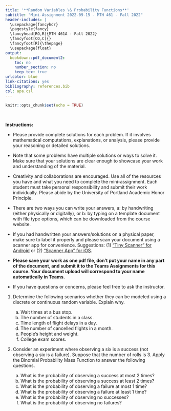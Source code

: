 ```yaml
---
title: '**Random Variables \& Probability Functions**'
subtitle: "Mini-Assignment 2022-09-15 - MTH 461 - Fall 2022"
header-includes: |
  \usepackage{fancyhdr}
  \pagestyle{fancy}
  \fancyhead[RO,R]{MTH 461A - Fall 2022}
  \fancyfoot[CO,C]{}
  \fancyfoot[R]{\thepage}
  \usepackage{float}
output:
  bookdown::pdf_document2:
    toc: no
    number_section: no
    keep_tex: true
urlcolor: blue
link-citations: yes
bibliography: references.bib
csl: apa.csl
---
```


```r
knitr::opts_chunk$set(echo = TRUE)
```

\

**Instructions:**
 
 * Please provide complete solutions for each problem. If it involves mathematical computations, explanations, or analysis, please provide your reasoning or detailed solutions.
 
 * Note that some problems have multiple solutions or ways to solve it. Make sure that your solutions are clear enough to showcase your work and understanding of the material.
 
 * Creativity and collaborations are encouraged. Use all of the resources you have and what you need to complete the mini-assignment. Each student must take personal responsibility and submit their work individually. Please abide by the University of Portland Academic Honor Principle.
 
 * There are two ways you can write your answers, a: by handwriting (either physically or digitally), or b: by typing on a template document with file type options, which can be downloaded from the course website.
 
 * If you had handwritten your answers/solutions on a physical paper, make sure to label it properly and please scan your document using a scanner app for convenience. Suggestions: (1) ["Tiny Scanner" for Android](https://play.google.com/store/apps/details?id=com.appxy.tinyscanner&hl=en_US&gl=US){target="_blank"} or (2) ["Scanner App" for iOS](https://apps.apple.com/us/app/scanner-app-scan-pdf-document/id595563753){target="_blank"}.
 
 * **Please save your work as one pdf file, don't put your name in any part of the document, and submit it to the Teams Assignments for this course. Your document upload will correspond to your name automatically in Teams.**
 
 * If you have questions or concerns, please feel free to ask the instructor.

\newpage

1. Determine the following scenarios whether they can be modeled using a discrete or continuous random variable. Explain why.

    a. Wait times at a bus stop.
    b. The number of students in a class.
    c. Time length of flight delays in a day.
    d. The number of cancelled flights in a month.
    e. People's height and weight.
    f. College exam scores.

2. Consider an experiment where observing a six is a success (not observing a six is a failure). Suppose that the number of rolls is 3. Apply the Binomial Probability Mass Function to answer the following questions.

    a. What is the probability of observing a success at most 2 times?
    b. What is the probability of observing a success at least 2 times?
    c. What is the probability of observing a failure at most 1 time?
    d. What is the probability of observing a failure at least 1 time?
    e. What is the probability of observing no successes?
    f. What is the probability of observing no failures?
